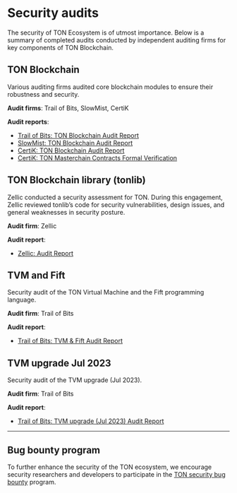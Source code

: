 
# Security audits

The security of TON Ecosystem is of utmost importance. Below is a summary of completed audits conducted by independent auditing firms for key components of TON Blockchain.

## TON Blockchain

Various auditing firms audited core blockchain modules to ensure their robustness and security.

**Audit firms**: Trail of Bits, SlowMist, CertiK

**Audit reports**:
- [Trail of Bits: TON Blockchain Audit Report](https://docs.ton.org/audits/TON_Blockchain_ToB.pdf)
- [SlowMist: TON Blockchain Audit Report](https://docs.ton.org/audits/TON_Blockchain_SlowMist.pdf)
- [CertiK: TON Blockchain Audit Report](https://docs.ton.org/audits/TON_Blockchain_CertiK.pdf)
- [CertiK: TON Masterchain Contracts Formal Verification](https://docs.ton.org/audits/TON_Blockchain_Formal_Verification_CertiK.pdf)

## TON Blockchain library (tonlib)

Zellic conducted a security assessment for TON. During this engagement, Zellic reviewed tonlib’s code for security vulnerabilities, design issues, and general weaknesses in security posture.

**Audit firm**: Zellic

**Audit report**:
- [Zellic: Audit Report](https://docs.ton.org/audits/TON_Blockchain_tonlib_Zellic.pdf)

## TVM and Fift

Security audit of the TON Virtual Machine and the Fift programming language.

**Audit firm**: Trail of Bits

**Audit report**:
- [Trail of Bits: TVM & Fift Audit Report](https://docs.ton.org/audits/TVM_and_Fift_ToB.pdf)

## TVM upgrade Jul 2023

Security audit of the TVM upgrade (Jul 2023).

**Audit firm**: Trail of Bits

**Audit report**:
- [Trail of Bits: TVM upgrade (Jul 2023) Audit Report](https://docs.ton.org/audits/TVM_Upgrade_ToB_2023.pdf)

---

## Bug bounty program
To further enhance the security of the TON ecosystem, we encourage security researchers and developers to participate in the [TON security bug bounty](https://github.com/ton-blockchain/bug-bounty) program.

<Feedback />
